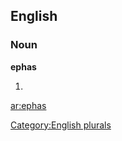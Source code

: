
==English==

===Noun===
'''ephas'''

# {{plural of|[[epha]]}}

[[Category:English plurals]]

[[ar:ephas]]